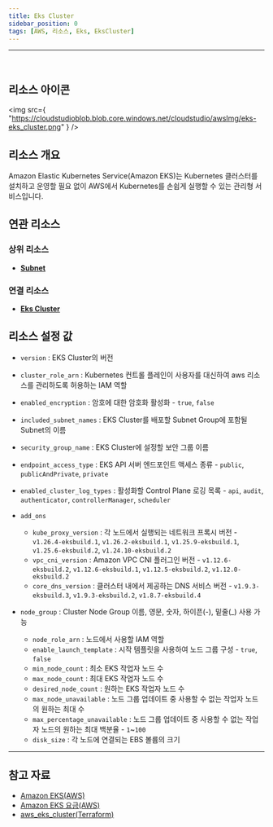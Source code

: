 ```yaml
---
title: Eks Cluster
sidebar_position: 0
tags: [AWS, 리소스, Eks, EksCluster]
---
```


<hr />
<br />

## 리소스 아이콘

<img
    src={
        "https://cloudstudioblob.blob.core.windows.net/cloudstudio/awsImg/eks-eks_cluster.png"
    }
/>

## 리소스 개요

Amazon Elastic Kubernetes Service(Amazon EKS)는 Kubernetes 클러스터를 설치하고 운영할 필요 없이 AWS에서 Kubernetes를 손쉽게 실행할 수 있는 관리형 서비스입니다.


## 연관 리소스

### 상위 리소스

-   [**Subnet**](https://docs.cstudio.app/docs/resource/aws/Vpc/Subnet)

### 연결 리소스

-   [**Eks Cluster**](https://docs.cstudio.app/docs/resource/aws/Eks/EksCluster)


## 리소스 설정 값

-   `version` : EKS Cluster의 버전
-   `cluster_role_arn` : Kubernetes 컨트롤 플레인이 사용자를 대신하여 aws 리소스를 관리하도록 허용하는 IAM 역할
-   `enabled_encryption` : 암호에 대한 암호화 활성화 - `true`, `false`
-   `included_subnet_names` : EKS Cluster를 배포할 Subnet Group에 포함될 Subnet의 이름
-   `security_group_name` : EKS Cluster에 설정할 보안 그룹 이름
-   `endpoint_access_type` : EKS API 서버 엔드포인트 액세스 종류 - `public`, `publicAndPrivate`, `private`
-   `enabled_cluster_log_types` : 활성화할 Control Plane 로깅 목록 - `api`, `audit`, `authenticator`, `controllerManager`, `scheduler`
-   `add_ons`

    -   `kube_proxy_version` : 각 노드에서 실행되는 네트워크 프록시 버전 - `v1.26.4-eksbuild.1`, `v1.26.2-eksbuild.1`, `v1.25.9-eksbuild.1`, `v1.25.6-eksbuild.2`, `v1.24.10-eksbuild.2`
    -   `vpc_cni_version` : Amazon VPC CNI 플러그인 버전 - `v1.12.6-eksbuild.2`, `v1.12.6-eksbuild.1`, `v1.12.5-eksbuild.2`, `v1.12.0-eksbuild.2`
    -   `core_dns_version` : 클러스터 내에서 제공하는 DNS 서비스 버전 - `v1.9.3-eksbuild.3`, `v1.9.3-eksbuild.2`, `v1.8.7-eksbuild.4`

-   `node_group` : Cluster Node Group 이름, 영문, 숫자, 하이픈(-), 밑줄(\_) 사용 가능
    -   `node_role_arn` : 노드에서 사용할 IAM 역할
    -   `enable_launch_template` : 시작 템플릿을 사용하여 노드 그룹 구성 - `true`, `false`
    -   `min_node_count` : 최소 EKS 작업자 노드 수
    -   `max_node_count` : 최대 EKS 작업자 노드 수
    -   `desired_node_count` : 원하는 EKS 작업자 노드 수
    -   `max_node_unavailable` : 노드 그룹 업데이트 중 사용할 수 없는 작업자 노드의 원하는 최대 수
    -   `max_percentage_unavailable` : 노드 그룹 업데이트 중 사용할 수 없는 작업자 노드의 원하는 최대 백분율 - `1`~`100`
    -   `disk_size` : 각 노드에 연결되는 EBS 볼륨의 크기

---

## 참고 자료

-   [Amazon EKS(AWS)](https://docs.aws.amazon.com/ko_kr/eks/latest/userguide/what-is-eks.html)
-   [Amazon EKS 요금(AWS)](https://aws.amazon.com/ko/eks/pricing/)
-   [aws_eks_cluster(Terraform)](https://registry.terraform.io/providers/hashicorp/aws/latest/docs/resources/eks_cluster)
